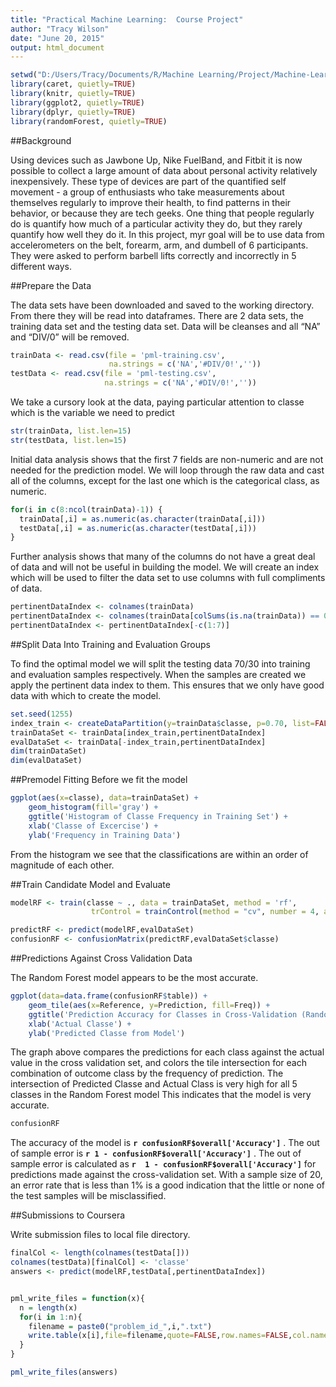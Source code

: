 ```yaml
---
title: "Practical Machine Learning:  Course Project"
author: "Tracy Wilson"
date: "June 20, 2015"
output: html_document
---
```

```r
setwd("D:/Users/Tracy/Documents/R/Machine Learning/Project/Machine-Learning-Project")
library(caret, quietly=TRUE)
library(knitr, quietly=TRUE)
library(ggplot2, quietly=TRUE)
library(dplyr, quietly=TRUE)
library(randomForest, quietly=TRUE)
```
##Background

Using devices such as Jawbone Up, Nike FuelBand, and Fitbit it is now possible to collect a large amount of data about personal activity relatively inexpensively. These type of devices are part of the quantified self movement - a group of enthusiasts who take measurements about themselves regularly to improve their health, to find patterns in their behavior, or because they are tech geeks. One thing that people regularly do is quantify how much of a particular activity they do, but they rarely quantify how well they do it. In this project, myr goal will be to use data from accelerometers on the belt, forearm, arm, and dumbell of 6 participants. They were asked to perform barbell lifts correctly and incorrectly in 5 different ways.  

##Prepare the Data

The data sets have been downloaded and saved to the working directory.  From there they will be read into dataframes. There are 2 data sets, the training data set and the testing data set. Data will be cleanses and all "NA" and "DIV/0" will be removed. 


```r
trainData <- read.csv(file = 'pml-training.csv',
                      na.strings = c('NA','#DIV/0!',''))
testData <- read.csv(file = 'pml-testing.csv',
                     na.strings = c('NA','#DIV/0!',''))
```

We take a cursory look at the data, paying particular attention to classe which is the variable we need to predict

```r
str(trainData, list.len=15)
str(testData, list.len=15)

```

Initial data analysis shows that the first 7 fields are non-numeric and are not needed for the prediction model.  We will loop through the raw data and cast all of the columns, except for the last one which is the categorical class, as numeric. 

```r
for(i in c(8:ncol(trainData)-1)) {
  trainData[,i] = as.numeric(as.character(trainData[,i]))
  testData[,i] = as.numeric(as.character(testData[,i]))
}
```

Further analysis shows that many of the columns do not have a great deal of data and will not be useful in building the model.  We will create an index which will be used to filter the data set to use columns with full compliments of data.

```r
pertinentDataIndex <- colnames(trainData)
pertinentDataIndex <- colnames(trainData[colSums(is.na(trainData)) == 0])
pertinentDataIndex <- pertinentDataIndex[-c(1:7)]
```

##Split Data Into Training and Evaluation Groups

To find the optimal model we will split the testing data 70/30 into training and evaluation samples respectively.  When the samples are created we apply the pertinent data index to them.  This ensures that we only have good data with which to create the model.

```r
set.seed(1255)
index_train <- createDataPartition(y=trainData$classe, p=0.70, list=FALSE)
trainDataSet <- trainData[index_train,pertinentDataIndex]
evalDataSet <- trainData[-index_train,pertinentDataIndex]
dim(trainDataSet)
dim(evalDataSet)
```

##Premodel Fitting
Before we fit the model 

```r
ggplot(aes(x=classe), data=trainDataSet) +
    geom_histogram(fill='gray') +
    ggtitle('Histogram of Classe Frequency in Training Set') +
    xlab('Classe of Excercise') +
    ylab('Frequency in Training Data')

```    

From the histogram we see that the classifications are within an order of magnitude of each other.

##Train Candidate Model and Evaluate

```r
modelRF <- train(classe ~ ., data = trainDataSet, method = 'rf', 
                  trControl = trainControl(method = "cv", number = 4, allowParallel = TRUE, verboseIter = TRUE))

predictRF <- predict(modelRF,evalDataSet)
confusionRF <- confusionMatrix(predictRF,evalDataSet$classe)
```

##Predictions Against Cross Validation Data

The Random Forest model appears to be the most accurate. 

```r
ggplot(data=data.frame(confusionRF$table)) + 
    geom_tile(aes(x=Reference, y=Prediction, fill=Freq)) +
    ggtitle('Prediction Accuracy for Classes in Cross-Validation (Random Forest Model)') +
    xlab('Actual Classe') +
    ylab('Predicted Classe from Model')
```

The graph above compares the predictions for each class against the actual value in the cross validation set, and colors the tile intersection for each combination of outcome class by the frequency of prediction. The intersection of Predicted Classe and Actual Class is very high for all 5 classes in the Random Forest model  This indicates that the model is very accurate.

```r
confusionRF
```

The accuracy of the model is  **`r confusionRF$overall['Accuracy']`** . The out of sample error is  **`r 1 - confusionRF$overall['Accuracy']`** . The out of sample error is calculated as **`r  1 - confusionRF$overall['Accuracy']`**  for predictions made against the cross-validation set. With a sample size of 20, an error rate that is less than 1% is a good indication that the little or none of the test samples will be misclassified.

##Submissions to Coursera

Write submission files to local file directory.

```r
finalCol <- length(colnames(testData[]))
colnames(testData)[finalCol] <- 'classe'
answers <- predict(modelRF,testData[,pertinentDataIndex])


pml_write_files = function(x){
  n = length(x)
  for(i in 1:n){
    filename = paste0("problem_id_",i,".txt")
    write.table(x[i],file=filename,quote=FALSE,row.names=FALSE,col.names=FALSE)
  }
}

pml_write_files(answers)
```